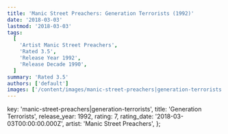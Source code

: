 ```yaml
---
title: 'Manic Street Preachers: Generation Terrorists (1992)'
date: '2018-03-03'
lastmod: '2018-03-03'
tags:
  [
    'Artist Manic Street Preachers',
    'Rated 3.5',
    'Release Year 1992',
    'Release Decade 1990',
  ]
summary: 'Rated 3.5'
authors: ['default']
images: ['/content/images/manic-street-preachers|generation-terrorists.jpg']
---
```


  key: 'manic-street-preachers|generation-terrorists',
  title: 'Generation Terrorists',
  release_year: 1992,
  rating: 7,
  rating_date: '2018-03-03T00:00:00.000Z',
  artist: 'Manic Street Preachers',
};

<MusicRating data={data} />
